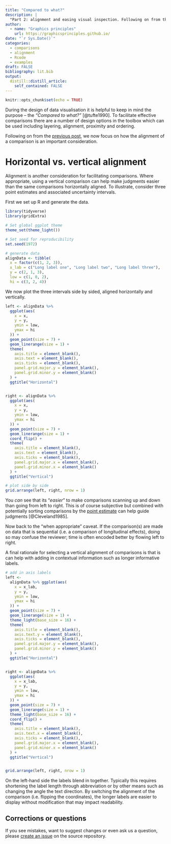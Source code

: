 ```yaml
---
title: "Compared to what?"
description: |
  "Part 2: alignment and easing visual inspection. Following on from the previous post on comparisons, we now focus on how the alignment of a comparison is an important consideration. 
author:
  - name: "Graphics principles"
    url: https://graphicsprinciples.github.io/
date: "`r Sys.Date()`"
categories:
  - comparisons
  - alignment
  - Rcode
  - examples
draft: FALSE
bibliography: lit.bib
output:
  distill::distill_article:
    self_contained: FALSE
---
```


```r
knitr::opts_chunk$set(echo = TRUE)

```


During the design of data visualisation it is helpful to keep in mind the purpose – the *"Compared to what?"* [@tufte1990]. To facilitate effective comparisons there are a number of design options in the toolbox which can be used including layering, alignment, proximity and ordering. 

Following on from the [previous post](https://graphicsprinciples.github.io/gallery/posts/2019/2019-09-18-compared-to-what/), we now focus on how the alignment of a comparison is an important consideration. 


# Horizontal vs. vertical alignment

Alignment is another consideration for facilitating comparisons. Where appropriate, using a vertical comparison can help make judgments easier than the same comparisons horizontally aligned. To illustrate, consider three point estimates and associated uncertainty intervals. 

First we set up R and generate the data. 

```r
library(tidyverse)
library(gridExtra)

# Set global ggplot theme
theme_set(theme_light())

# Set seed for reproducibility 
set.seed(1972)

# generate data
alignData <- tibble(
  x = factor(c(1, 2, 3)),
  x_lab = c("Long label one", "Long label two", "Long label three"),
  y = c(2, 1, 3),
  low = c(1, 0, 2),
  hi = c(3, 2, 4))
```

We now plot the three intervals side by sided, aligned horizontally and vertically.   

```r

left <- alignData %>%
  ggplot(aes(
    x = x,
    y = y,
    ymin = low,
    ymax = hi
  )) +
  geom_point(size = 7) +
  geom_linerange(size = 1) +
  theme(
    axis.title = element_blank(),
    axis.text = element_blank(),
    axis.ticks = element_blank(),
    panel.grid.major.y = element_blank(),
    panel.grid.minor.y = element_blank()
  ) +
  ggtitle("Horizontal")


right <- alignData %>% 
  ggplot(aes(
    x = x,
    y = y,
    ymin = low,
    ymax = hi
  )) +
  geom_point(size = 7) +
  geom_linerange(size = 1) +
  coord_flip() +
  theme(
    axis.title = element_blank(),
    axis.text = element_blank(),
    axis.ticks = element_blank(),
    panel.grid.major.x = element_blank(),
    panel.grid.minor.x = element_blank()
  ) +
  ggtitle("Vertical")

# plot side by side
grid.arrange(left, right, nrow = 1)
```


You *can* see that its "*easier*" to make comparisons scanning up and down than going from left to right. This is of course subjective but combined with potentially sorting comparisons by the [point estimate](https://uc-r.github.io/cleveland-dot-plots) can help guide judgments [@Cleveland1985]. 

Now back to the "when appropriate" caveat. If the comparison(s) are made on data that is sequential (i.e. a comparison of longitudinal effects), doing so may confuse the reviewer; time is often encoded better by flowing left to right. 

A final rationale for selecting a vertical alignment of comparisons is that is can help with adding in contextual information such as longer informative labels. 

```r

# add in axis labels
left <-
  alignData %>% ggplot(aes(
    x = x_lab,
    y = y,
    ymin = low,
    ymax = hi
  )) +
  geom_point(size = 7) +
  geom_linerange(size = 1) +
  theme_light(base_size = 16) +
  theme(
    axis.title = element_blank(),
    axis.text.y = element_blank(),
    axis.ticks = element_blank(),
    panel.grid.major.y = element_blank(),
    panel.grid.minor.y = element_blank()
  ) +
  ggtitle("Horizontal")


right <- alignData %>%
  ggplot(aes(
    x = x_lab,
    y = y,
    ymin = low,
    ymax = hi
  )) +
  geom_point(size = 7) +
  geom_linerange(size = 1) +
  theme_light(base_size = 16) +
  coord_flip() +
  theme(
    axis.title = element_blank(),
    axis.text.x = element_blank(),
    axis.ticks = element_blank(),
    panel.grid.major.x = element_blank(),
    panel.grid.minor.x = element_blank()
  ) +
  ggtitle("Vertical")


grid.arrange(left, right, nrow = 1)

```


On the left-hand side the labels blend in together. Typically this requires shortening the label length through abbreviation or by other means such as changing the angle the text direction. By switching the alignment of the comparison (i.e. flipping the coordinates), the longer labels are easier to display without modification that may impact readability.  

## Corrections or questions {.appendix}

If you see mistakes, want to suggest changes or even ask us a question, please [create an issue](https://github.com/GraphicsPrinciples/gallery/issues) on the source repository.
